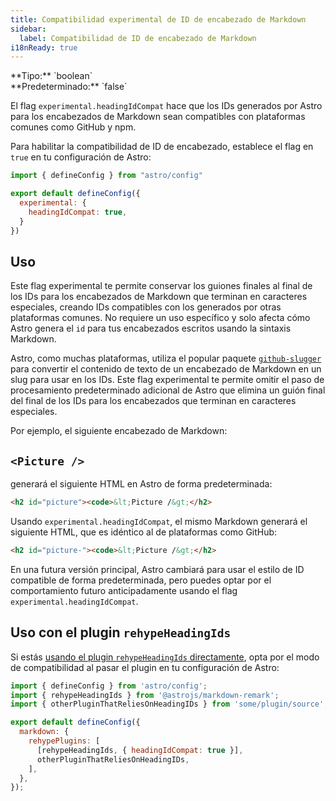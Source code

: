 ```yaml
---
title: Compatibilidad experimental de ID de encabezado de Markdown
sidebar:
  label: Compatibilidad de ID de encabezado de Markdown
i18nReady: true
---
```



<p>
  **Tipo:** `boolean`<br />
  **Predeterminado:** `false`<br />
  <Since v="5.5.0" />
</p>

El flag `experimental.headingIdCompat` hace que los IDs generados por Astro para los encabezados de Markdown sean compatibles con plataformas comunes como GitHub y npm.

Para habilitar la compatibilidad de ID de encabezado, establece el flag en `true` en tu configuración de Astro:

```js title="astro.config.mjs" ins={4-6}
import { defineConfig } from "astro/config"

export default defineConfig({
  experimental: {
    headingIdCompat: true,
  }
})
```

## Uso

Este flag experimental te permite conservar los guiones finales al final de los IDs para los encabezados de Markdown que terminan en caracteres especiales, creando IDs compatibles con los generados por otras plataformas comunes. No requiere un uso específico y solo afecta cómo Astro genera el `id` para tus encabezados escritos usando la sintaxis Markdown.

Astro, como muchas plataformas, utiliza el popular paquete [`github-slugger`](https://github.com/Flet/github-slugger) para convertir el contenido de texto de un encabezado de Markdown en un slug para usar en los IDs. Este flag experimental te permite omitir el paso de procesamiento predeterminado adicional de Astro que elimina un guión final del final de los IDs para los encabezados que terminan en caracteres especiales.

Por ejemplo, el siguiente encabezado de Markdown:

## `<Picture />`

generará el siguiente HTML en Astro de forma predeterminada:

```html "picture"
<h2 id="picture"><code>&lt;Picture /&gt;</h2>
```

Usando `experimental.headingIdCompat`, el mismo Markdown generará el siguiente HTML, que es idéntico al de plataformas como GitHub:

```html "picture-"
<h2 id="picture-"><code>&lt;Picture /&gt;</h2>
```

En una futura versión principal, Astro cambiará para usar el estilo de ID compatible de forma predeterminada, pero puedes optar por el comportamiento futuro anticipadamente usando el flag `experimental.headingIdCompat`.

## Uso con el plugin `rehypeHeadingIds`

Si estás [usando el plugin `rehypeHeadingIds` directamente](/es/guides/markdown-content/#ids-de-encabezados-y-plugins), opta por el modo de compatibilidad al pasar el plugin en tu configuración de Astro:

```js title="astro.config.mjs" {8}
import { defineConfig } from 'astro/config';
import { rehypeHeadingIds } from '@astrojs/markdown-remark';
import { otherPluginThatReliesOnHeadingIDs } from 'some/plugin/source';

export default defineConfig({
  markdown: {
    rehypePlugins: [
      [rehypeHeadingIds, { headingIdCompat: true }],
      otherPluginThatReliesOnHeadingIDs,
    ],
  },
});
```

